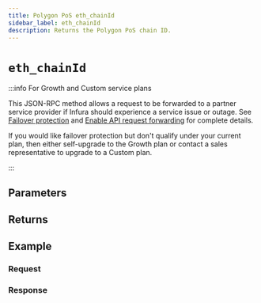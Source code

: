 ```yaml
---
title: Polygon PoS eth_chainId
sidebar_label: eth_chainId
description: Returns the Polygon PoS chain ID.
---
```




# `eth_chainId`

<Description />

:::info For Growth and Custom service plans

This JSON-RPC method allows a request to be forwarded to a partner service provider if Infura should
experience a service issue or outage. See [Failover protection](../../../concepts/failover-protection.md)
and [Enable API request forwarding](../../../how-to/enable-api-forwarding.md)
for complete details.

If you would like failover protection but don't qualify under your current plan, then either
self-upgrade to the Growth plan or contact a sales representative to upgrade to a Custom plan.

:::

## Parameters


<Params />

## Returns


<Returns />

## Example


<Example />

### Request


<Request />

### Response


<Response />
